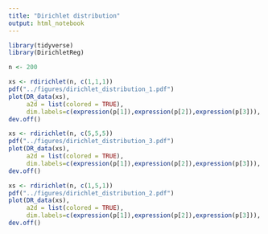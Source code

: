```yaml
---
title: "Dirichlet distribution"
output: html_notebook
---
```


```r
library(tidyverse)
library(DirichletReg)

n <- 200
```

```r
xs <- rdirichlet(n, c(1,1,1))
pdf("../figures/dirichlet_distribution_1.pdf")
plot(DR_data(xs),
     a2d = list(colored = TRUE),
     dim.labels=c(expression(p[1]),expression(p[2]),expression(p[3])), cex=2)
dev.off()
```

```r
xs <- rdirichlet(n, c(5,5,5))
pdf("../figures/dirichlet_distribution_3.pdf")
plot(DR_data(xs),
     a2d = list(colored = TRUE),
     dim.labels=c(expression(p[1]),expression(p[2]),expression(p[3])), cex=2)
dev.off()
```

```r
xs <- rdirichlet(n, c(1,5,1))
pdf("../figures/dirichlet_distribution_2.pdf")
plot(DR_data(xs),
     a2d = list(colored = TRUE),
     dim.labels=c(expression(p[1]),expression(p[2]),expression(p[3])), cex=2)
dev.off()
```